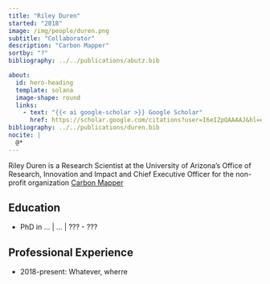 ---
title: "Riley Duren"
started: "2018"
image: /img/people/duren.png
subtitle: "Collaborator"
description: "Carbon Mapper"
sortby: "?"
bibliography: ../../publications/abutz.bib

about:
  id: hero-heading
  template: solana
  image-shape: round
  links:
    - text: "{{< ai google-scholar >}} Google Scholar"
      href: https://scholar.google.com/citations?user=I6eIZpQAAAAJ&hl=en 
bibliography: ../../publications/duren.bib
nocite: |
  @*
---

Riley Duren is a Research Scientist at the University of Arizona's Office of Research, Innovation and Impact and Chief Executive Officer for the non-profit organization [Carbon Mapper](https://carbonmapper.org/)

## Education

- [PhD in ...]{.fw-bold} | ... | ??? -  ???


## Professional Experience

- [2018-present:]{.fw-bold} Whatever, wherre
